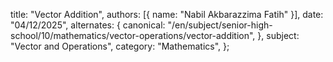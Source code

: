   title: "Vector Addition",
  authors: [{ name: "Nabil Akbarazzima Fatih" }],
  date: "04/12/2025",
  alternates: {
    canonical:
      "/en/subject/senior-high-school/10/mathematics/vector-operations/vector-addition",
  },
  subject: "Vector and Operations",
  category: "Mathematics",
};

